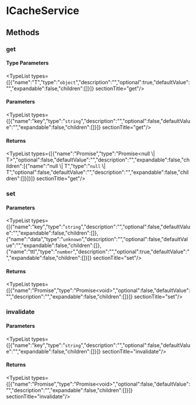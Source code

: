 
# ICacheService

## Methods

### get

#### Type Parameters

<TypeList types={[{"name":"T","type":"`object`","description":"","optional":true,"defaultValue":"","expandable":false,"children":[]}]}  sectionTitle="get"/>

#### Parameters

<TypeList types={[{"name":"key","type":"`string`","description":"","optional":false,"defaultValue":"","expandable":false,"children":[]}]}  sectionTitle="get"/>

#### Returns

<TypeList types={[{"name":"Promise","type":"Promise&#60;null \\| T&#62;","optional":false,"defaultValue":"","description":"","expandable":false,"children":[{"name":"null \\| T","type":"`null` \\| T","optional":false,"defaultValue":"","description":"","expandable":false,"children":[]}]}]}  sectionTitle="get"/>

### set

#### Parameters

<TypeList types={[{"name":"key","type":"`string`","description":"","optional":false,"defaultValue":"","expandable":false,"children":[]},{"name":"data","type":"`unknown`","description":"","optional":false,"defaultValue":"","expandable":false,"children":[]},{"name":"ttl","type":"`number`","description":"","optional":true,"defaultValue":"","expandable":false,"children":[]}]}  sectionTitle="set"/>

#### Returns

<TypeList types={[{"name":"Promise","type":"Promise&#60;void&#62;","optional":false,"defaultValue":"","description":"","expandable":false,"children":[]}]}  sectionTitle="set"/>

### invalidate

#### Parameters

<TypeList types={[{"name":"key","type":"`string`","description":"","optional":false,"defaultValue":"","expandable":false,"children":[]}]}  sectionTitle="invalidate"/>

#### Returns

<TypeList types={[{"name":"Promise","type":"Promise&#60;void&#62;","optional":false,"defaultValue":"","description":"","expandable":false,"children":[]}]}  sectionTitle="invalidate"/>
